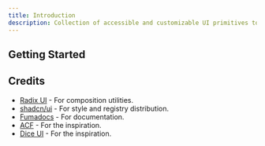 ```yaml
---
title: Introduction
description: Collection of accessible and customizable UI primitives to build your own components.
---
```



## Getting Started

<Cards>
  <Card 
    title="Components" 
    href="/docs/components/camera" 
    description="Explore our collection of UI components."
  />
</Cards>

## Credits

- [Radix UI](https://radix-ui.com) - For composition utilities.
- [shadcn/ui](https://ui.shadcn.com) - For style and registry distribution.
- [Fumadocs](https://fumadocs.vercel.app) - For documentation.
- [ACF](https://www.advancedcustomfields.com) - For the inspiration.
- [Dice UI](https://diceui.com) - For the inspiration.
